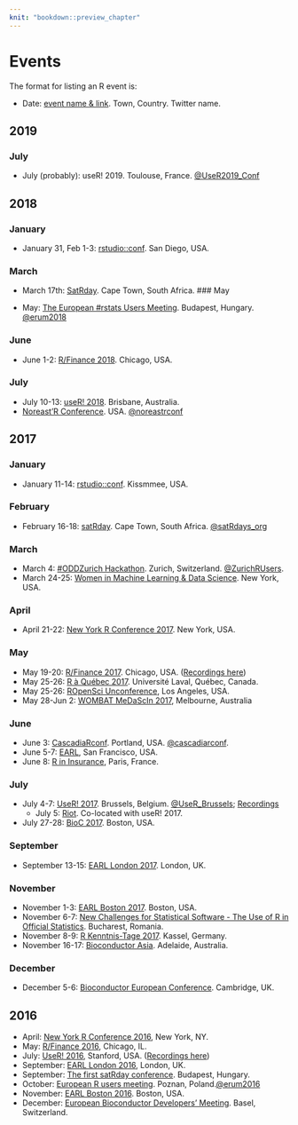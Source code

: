```yaml
---
knit: "bookdown::preview_chapter"
---
```


# Events

The format for listing an R event is:

  * Date: [event name & link](http://www.example.com). Town, Country. Twitter name.

## 2019 {-}

### July

  * July (probably): useR! 2019. Toulouse, France. [\@UseR2019_Conf](https://twitter.com/UseR2019_Conf)

## 2018 {-}

### January

  * January 31, Feb 1-3: [rstudio::conf](https://www.rstudio.com/conference/). San Diego, USA.

### March

  * March 17th: [SatRday](http://capetown2018.satrdays.org/). Cape Town, South Africa.
### May

  * May: [The European #rstats Users Meeting](http://2018.erum.io/). Budapest, Hungary. [\@erum2018](https://twitter.com/erum2018)

### June

 *  June 1-2: [R/Finance 2018](http://www.rinfinance.com). Chicago, USA.

### July
  		  
 * July 10-13: [useR! 2018](https://user2018.r-project.org/). Brisbane, Australia.
 * [Noreast'R Conference](http://noreastrconf.com/). USA. [\@noreastrconf](https://twitter.com/noreastrconf/)

## 2017 {-}

### January

  * January 11-14: [rstudio::conf](https://www.rstudio.com/conference/). Kissmmee, USA.

### February

  * February 16-18: [satRday](http://satrdays.org/capetown2017/). Cape Town, South Africa. [\@satRdays_org](https://twitter.com/satRdays_org)
  
### March

  * March 4: [#ODDZurich Hackathon](http://zurich-r-user-group.github.io/hackathon.html). Zurich, Switzerland. [\@ZurichRUsers](https://twitter.com/ZurichRUsers).
  * March 24-25: [Women in Machine Learning & Data Science](http://www.wimldsdatadive.com/hackathons/2). New York, USA.

### April

  * April 21-22: [New York R Conference 2017](http://www.rstats.nyc). New York, USA.
  
### May

  * May 19-20: [R/Finance 2017](http://www.rinfinance.com). Chicago, USA. ([Recordings here](https://channel9.msdn.com/Events/RFinance/RFinance-2017))
  * May 25-26: [R à Québec 2017](http://raquebec.ulaval.ca/2017/). Université Laval, Québec, Canada.
  * May 25-26: [ROpenSci Unconference](https://ropensci.org/community/events.html), Los Angeles, USA.
  * May 28-Jun 2: [WOMBAT MeDaScIn 2017](http://www.datasciencemelbourne.com/medascin2017/), Melbourne, Australia
  
### June

  * June 3: [CascadiaRconf](https://cascadiarconf.com/). Portland, USA. [\@cascadiarconf](https://twitter.com/cascadiarconf).
  * June 5-7: [EARL](http://www.mango-solutions.com/wp/2017/01/earl-2017-abstract-submissions-open-for-san-francisco-and-london-san-francisco-dates-and-venue-announced/), San Francisco, USA.
   * June 8: [R in Insurance](https://rininsurance17.sciencesconf.org/), Paris, France. 
   
### July

  * July 4-7: [UseR! 2017](http://www.user2017.brussels/). Brussels, Belgium. [\@UseR_Brussels](https://twitter.com/UseR_Brussels); [Recordings](https://channel9.msdn.com/events/useR-international-R-User-conferences/)
    * July 5: [Riot](http://riotworkshop.github.io/). Co-located with useR! 2017.
  * July 27-28: [BioC 2017](https://www.bioconductor.org/help/course-materials/2017/BioC2017/). Boston, USA.
  
### September

  * September 13-15: [EARL London 2017](https://earlconf.com/london/). London, UK.

### November
  
  * November 1-3: [EARL Boston 2017](https://earlconf.com/boston/). Boston, USA.
  * November 6-7: [New Challenges for Statistical Software - The Use of R in Official Statistics](http://www.r-project.ro/conference2017/). Bucharest, Romania.
  * November 8-9: [R Kenntnis-Tage 2017](http://www.eoda.de/de/R-Kenntnis-Tage.html). Kassel, Germany.
  * November 16-17: [Bioconductor Asia](https://www.abacbs.org/conference-workshops#bioc2017-link). Adelaide, Australia.

### December

  * December 5-6: [Bioconductor European Conference](https://bioconductor.org/help/course-materials/2017/BioCEurope/). Cambridge, UK.

## 2016 {-}

  * April: [New York R Conference 2016](http://www.rstats.nyc), New York, NY.
  * May: [R/Finance 2016](http://www.rinfinance.com), Chicago, IL.
  * July: [UseR! 2016](http://user2016.org/), Stanford, USA. ([Recordings here](https://channel9.msdn.com/Events/useR-international-R-User-conference/useR2016))
  * September: [EARL London 2016](https://earlconf.com/london/), London, UK.
  * September: [The first satRday conference](http://budapest.satrdays.org). Budapest, Hungary.
  * October: [European R users meeting](http://erum.ue.poznan.pl/). Poznan, Poland.[\@erum2016](https://twitter.com/erum2016)
  * November: [EARL Boston 2016](https://earlconf.com/boston/). Boston, USA.
  * December: [European Bioconductor Developers' Meeting](http://scicore.ch/events/eurobioc2016/). Basel, Switzerland.
